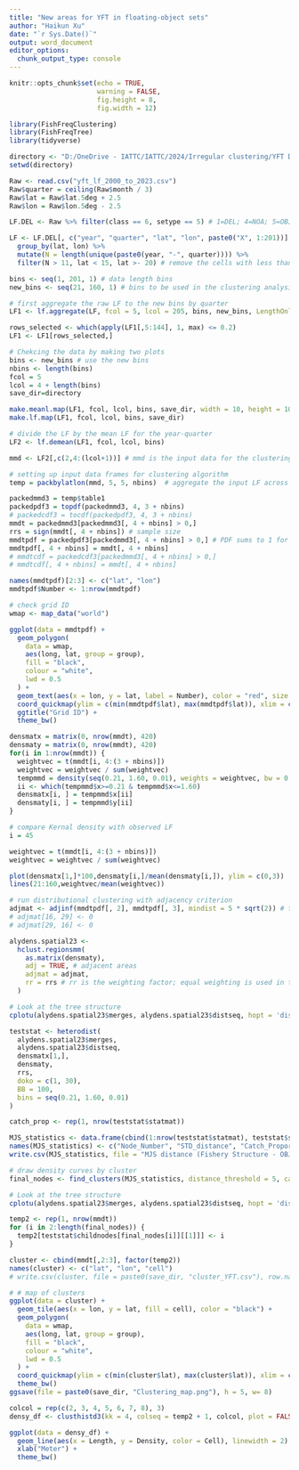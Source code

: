 ```yaml
---
title: "New areas for YFT in floating-object sets"
author: "Haikun Xu"
date: "`r Sys.Date()`"
output: word_document
editor_options: 
  chunk_output_type: console
---
```


```r
knitr::opts_chunk$set(echo = TRUE,
                      warning = FALSE,
                      fig.height = 8,
                      fig.width = 12)
```

```r
library(FishFreqClustering)
library(FishFreqTree)
library(tidyverse)

directory <- "D:/OneDrive - IATTC/IATTC/2024/Irregular clustering/YFT DEL/"
setwd(directory)

Raw <- read.csv("yft_lf_2000_to_2023.csv")
Raw$quarter = ceiling(Raw$month / 3)
Raw$lat = Raw$lat.5deg + 2.5
Raw$lon = Raw$lon.5deg - 2.5
```

```r
LF.DEL <- Raw %>% filter(class == 6, setype == 5) # 1=DEL; 4=NOA; 5=OBJ

LF <- LF.DEL[, c("year", "quarter", "lat", "lon", paste0("X", 1:201))] %>%
  group_by(lat, lon) %>%
  mutate(N = length(unique(paste0(year, "-", quarter)))) %>%
  filter(N > 11, lat < 15, lat >- 20) # remove the cells with less than 4 quarters of data since 2000

bins <- seq(1, 201, 1) # data length bins
new_bins <- seq(21, 160, 1) # bins to be used in the clustering analysis

# first aggregate the raw LF to the new bins by quarter
LF1 <- lf.aggregate(LF, fcol = 5, lcol = 205, bins, new_bins, LengthOnly = FALSE)

rows_selected <- which(apply(LF1[,5:144], 1, max) <= 0.2)
LF1 <- LF1[rows_selected,]

# Chekcing the data by making two plots
bins <- new_bins # use the new bins
nbins <- length(bins)
fcol = 5
lcol = 4 + length(bins)
save_dir=directory

make.meanl.map(LF1, fcol, lcol, bins, save_dir, width = 10, height = 10)
make.lf.map(LF1, fcol, lcol, bins, save_dir)

# divide the LF by the mean LF for the year-quarter
LF2 <- lf.demean(LF1, fcol, lcol, bins)
```

```r
mmd <- LF2[,c(2,4:(lcol+1))] # mmd is the input data for the clustering analysis - it should have year, lat, lon, and bin numbers

# setting up input data frames for clustering algorithm
temp = packbylatlon(mmd, 5, 5, nbins)  # aggregate the input LF across time for each grid cell

packedmmd3 = temp$table1
packedpdf3 = topdf(packedmmd3, 4, 3 + nbins)
# packedcdf3 = tocdf(packedpdf3, 4, 3 + nbins)
mmdt = packedmmd3[packedmmd3[, 4 + nbins] > 0,]
rrs = sign(mmdt[, 4 + nbins]) # sample size
mmdtpdf = packedpdf3[packedmmd3[, 4 + nbins] > 0,] # PDF sums to 1 for each grid
mmdtpdf[, 4 + nbins] = mmdt[, 4 + nbins]
# mmdtcdf = packedcdf3[packedmmd3[, 4 + nbins] > 0,]
# mmdtcdf[, 4 + nbins] = mmdt[, 4 + nbins]

names(mmdtpdf)[2:3] <- c("lat", "lon")
mmdtpdf$Number <- 1:nrow(mmdtpdf)

# check grid ID
wmap <- map_data("world")

ggplot(data = mmdtpdf) +
  geom_polygon(
    data = wmap,
    aes(long, lat, group = group),
    fill = "black",
    colour = "white",
    lwd = 0.5
  ) +
  geom_text(aes(x = lon, y = lat, label = Number), color = "red", size = 5) +
  coord_quickmap(ylim = c(min(mmdtpdf$lat), max(mmdtpdf$lat)), xlim = c(min(mmdtpdf$lon), max(mmdtpdf$lon))) +
  ggtitle("Grid ID") +
  theme_bw()

densmatx = matrix(0, nrow(mmdt), 420)
densmaty = matrix(0, nrow(mmdt), 420)
for(i in 1:nrow(mmdt)) {
  weightvec = t(mmdt[i, 4:(3 + nbins)])
  weightvec = weightvec / sum(weightvec)
  tempmmd = density(seq(0.21, 1.60, 0.01), weights = weightvec, bw = 0.05)
  ii <- which(tempmmd$x>=0.21 & tempmmd$x<=1.60)
  densmatx[i, ] = tempmmd$x[ii]
  densmaty[i, ] = tempmmd$y[ii]
}

# compare Kernal density with observed LF
i = 45

weightvec = t(mmdt[i, 4:(3 + nbins)])
weightvec = weightvec / sum(weightvec)

plot(densmatx[1,]*100,densmaty[i,]/mean(densmaty[i,]), ylim = c(0,3))
lines(21:160,weightvec/mean(weightvec))

# run distributional clustering with adjacency criterion
adjmat <- adjinf(mmdtpdf[, 2], mmdtpdf[, 3], mindist = 5 * sqrt(2)) # the matrix specifying adjacency 
# adjmat[16, 29] <- 0
# adjmat[29, 16] <- 0

alydens.spatial23 <-
  hclust.regionsmm(
    as.matrix(densmaty),
    adj = TRUE, # adjacent areas
    adjmat = adjmat,
    rr = rrs # rr is the weighting factor; equal weighting is used in this case
  )

# Look at the tree structure
cplotu(alydens.spatial23$merges, alydens.spatial23$distseq, hopt = 'dist')
```

```r
teststat <- heterodist(
  alydens.spatial23$merges,
  alydens.spatial23$distseq,
  densmatx[1,],
  densmaty,
  rrs,
  doko = c(1, 30),
  BB = 100,
  bins = seq(0.21, 1.60, 0.01)
)

catch_prop <- rep(1, nrow(teststat$statmat))

MJS_statistics <- data.frame(cbind(1:nrow(teststat$statmat), teststat$statmat[,4], round(catch_prop,2)))
names(MJS_statistics) <- c("Node_Number", "STD_distance", "Catch_Proportion")
write.csv(MJS_statistics, file = "MJS distance (Fishery Structure - OBJ).csv", row.names = FALSE)
```

```r
# draw density curves by cluster
final_nodes <- find_clusters(MJS_statistics, distance_threshold = 5, catch_threshold = 0.2)

# Look at the tree structure
cplotu(alydens.spatial23$merges, alydens.spatial23$distseq, hopt = 'dist', plotnum = final_nodes)

temp2 <- rep(1, nrow(mmdt))
for (i in 2:length(final_nodes)) {
  temp2[teststat$childnodes[final_nodes[i]][[1]]] <- i
}

cluster <- cbind(mmdt[,2:3], factor(temp2))
names(cluster) <- c("lat", "lon", "cell")
# write.csv(cluster, file = paste0(save_dir, "cluster_YFT.csv"), row.names = FALSE)

# # map of clusters
ggplot(data = cluster) +
  geom_tile(aes(x = lon, y = lat, fill = cell), color = "black") +
  geom_polygon(
    data = wmap,
    aes(long, lat, group = group),
    fill = "black",
    colour = "white",
    lwd = 0.5
  ) +
  coord_quickmap(ylim = c(min(cluster$lat), max(cluster$lat)), xlim = c(min(cluster$lon), max(cluster$lon))) +
  theme_bw()
ggsave(file = paste0(save_dir, "Clustering_map.png"), h = 5, w= 8)

colcol = rep(c(2, 3, 4, 5, 6, 7, 8), 3)
densy_df <- clusthistd3(kk = 4, colseq = temp2 + 1, colcol, plot = FALSE)

ggplot(data = densy_df) +
  geom_line(aes(x = Length, y = Density, color = Cell), linewidth = 2) +
  xlab("Meter") + 
  theme_bw()
```